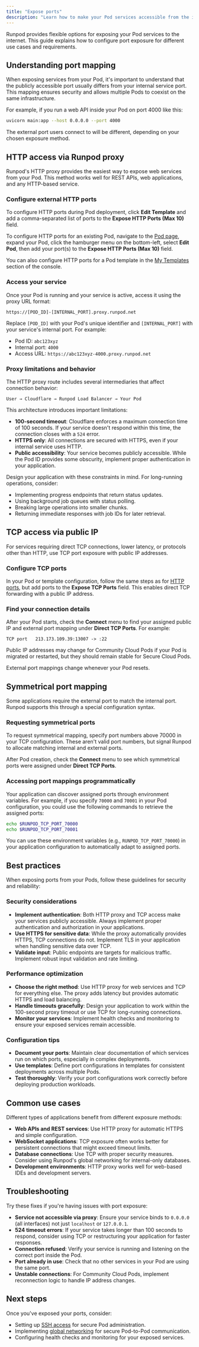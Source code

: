 ```yaml
---
title: "Expose ports"
description: "Learn how to make your Pod services accessible from the internet using HTTP proxy and TCP port forwarding"
---
```


Runpod provides flexible options for exposing your Pod services to the internet. This guide explains how to configure port exposure for different use cases and requirements.

## Understanding port mapping

When exposing services from your Pod, it's important to understand that the publicly accessible port usually differs from your internal service port. This mapping ensures security and allows multiple Pods to coexist on the same infrastructure.

For example, if you run a web API inside your Pod on port 4000 like this:

```bash
uvicorn main:app --host 0.0.0.0 --port 4000
```

The external port users connect to will be different, depending on your chosen exposure method.

## HTTP access via Runpod proxy

Runpod's HTTP proxy provides the easiest way to expose web services from your Pod. This method works well for REST APIs, web applications, and any HTTP-based service.

### Configure external HTTP ports

To configure HTTP ports during Pod deployment, click **Edit Template** and add a comma-separated list of ports to the **Expose HTTP Ports (Max 10)** field.

To configure HTTP ports for an existing Pod, navigate to the [Pod page](https://www.console.runpod.io/pods), expand your Pod, click the hamburger menu on the bottom-left, select **Edit Pod**, then add your port(s) to the **Expose HTTP Ports (Max 10)** field.

You can also configure HTTP ports for a Pod template in the [My Templates](https://www.console.runpod.io/user/templates) section of the console.

### Access your service

Once your Pod is running and your service is active, access it using the proxy URL format:

```
https://[POD_ID]-[INTERNAL_PORT].proxy.runpod.net
```

Replace `[POD_ID]` with your Pod's unique identifier and `[INTERNAL_PORT]` with your service's internal port. For example:
- Pod ID: `abc123xyz`
- Internal port: `4000`
- Access URL: `https://abc123xyz-4000.proxy.runpod.net`

### Proxy limitations and behavior

The HTTP proxy route includes several intermediaries that affect connection behavior:

```
User → Cloudflare → Runpod Load Balancer → Your Pod
```

This architecture introduces important limitations:

- **100-second timeout**: Cloudflare enforces a maximum connection time of 100 seconds. If your service doesn't respond within this time, the connection closes with a `524` error.
- **HTTPS only**: All connections are secured with HTTPS, even if your internal service uses HTTP.
- **Public accessibility**: Your service becomes publicly accessible. While the Pod ID provides some obscurity, implement proper authentication in your application.

Design your application with these constraints in mind. For long-running operations, consider:
- Implementing progress endpoints that return status updates.
- Using background job queues with status polling.
- Breaking large operations into smaller chunks.
- Returning immediate responses with job IDs for later retrieval.

## TCP access via public IP

For services requiring direct TCP connections, lower latency, or protocols other than HTTP, use TCP port exposure with public IP addresses.

### Configure TCP ports

In your Pod or template configuration, follow the same steps as for [HTTP ports](#configure-external-http-ports), but add ports to the **Expose TCP Ports** field. This enables direct TCP forwarding with a public IP address.

### Find your connection details

After your Pod starts, check the **Connect** menu to find your assigned public IP and external port mapping under **Direct TCP Ports**. For example:

```
TCP port   213.173.109.39:13007 -> :22
```

<Warning>
Public IP addresses may change for Community Cloud Pods if your Pod is migrated or restarted, but they should remain stable for Secure Cloud Pods.

External port mappings change whenever your Pod resets.
</Warning>

## Symmetrical port mapping

Some applications require the external port to match the internal port. Runpod supports this through a special configuration syntax.

### Requesting symmetrical ports

To request symmetrical mapping, specify port numbers above 70000 in your TCP configuration. These aren't valid port numbers, but signal Runpod to allocate matching internal and external ports.

After Pod creation, check the **Connect** menu to see which symmetrical ports were assigned under **Direct TCP Ports**.

### Accessing port mappings programmatically

Your application can discover assigned ports through environment variables. For example, if you specify `70000` and `70001` in your Pod configuration, you could use the following commands to retrieve the assigned ports:

```bash
echo $RUNPOD_TCP_PORT_70000
echo $RUNPOD_TCP_PORT_70001
```

You can use these environment variables (e.g., `RUNPOD_TCP_PORT_70000`) in your application configuration to automatically adapt to assigned ports.

## Best practices

When exposing ports from your Pods, follow these guidelines for security and reliability:

### Security considerations

- **Implement authentication**: Both HTTP proxy and TCP access make your services publicly accessible. Always implement proper authentication and authorization in your applications.
- **Use HTTPS for sensitive data**: While the proxy automatically provides HTTPS, TCP connections do not. Implement TLS in your application when handling sensitive data over TCP.
- **Validate input**: Public endpoints are targets for malicious traffic. Implement robust input validation and rate limiting.

### Performance optimization

- **Choose the right method**: Use HTTP proxy for web services and TCP for everything else. The proxy adds latency but provides automatic HTTPS and load balancing.
- **Handle timeouts gracefully**: Design your application to work within the 100-second proxy timeout or use TCP for long-running connections.
- **Monitor your services**: Implement health checks and monitoring to ensure your exposed services remain accessible.

### Configuration tips

- **Document your ports**: Maintain clear documentation of which services run on which ports, especially in complex deployments.
- **Use templates**: Define port configurations in templates for consistent deployments across multiple Pods.
- **Test thoroughly**: Verify your port configurations work correctly before deploying production workloads.

## Common use cases

Different types of applications benefit from different exposure methods:

- **Web APIs and REST services**: Use HTTP proxy for automatic HTTPS and simple configuration.
- **WebSocket applications**: TCP exposure often works better for persistent connections that might exceed timeout limits.
- **Database connections**: Use TCP with proper security measures. Consider using Runpod's global networking for internal-only databases.
- **Development environments**: HTTP proxy works well for web-based IDEs and development servers.

## Troubleshooting

Try these fixes if you're having issues with port exposure:

- **Service not accessible via proxy**: Ensure your service binds to `0.0.0.0` (all interfaces) not just `localhost` or `127.0.0.1`.
- **524 timeout errors**: If your service takes longer than 100 seconds to respond, consider using TCP or restructuring your application for faster responses.
- **Connection refused**: Verify your service is running and listening on the correct port inside the Pod.
- **Port already in use**: Check that no other services in your Pod are using the same port.
- **Unstable connections**: For Community Cloud Pods, implement reconnection logic to handle IP address changes.

## Next steps

Once you've exposed your ports, consider:

- Setting up [SSH access](/pods/configuration/use-ssh) for secure Pod administration.
- Implementing [global networking](/pods/networking) for secure Pod-to-Pod communication.
- Configuring health checks and monitoring for your exposed services.